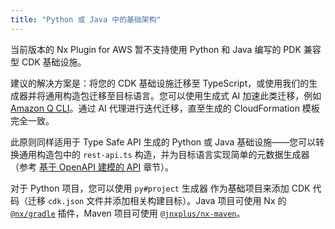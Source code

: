 ```yaml
---
title: "Python 或 Java 中的基础架构"
---
```





当前版本的 Nx Plugin for AWS 暂不支持使用 Python 和 Java 编写的 PDK 兼容型 CDK 基础设施。

建议的解决方案是：将您的 CDK 基础设施迁移至 TypeScript，或使用我们的生成器并将通用构造包迁移至目标语言。您可以使用生成式 AI 加速此类迁移，例如 [Amazon Q CLI](https://aws.amazon.com/developer/learning/q-developer-cli/)。通过 AI 代理进行迭代迁移，直至生成的 CloudFormation 模板完全一致。

此原则同样适用于 Type Safe API 生成的 Python 或 Java 基础设施——您可以转换通用构造包中的 `rest-api.ts` 构造，并为目标语言实现简单的元数据生成器（参考 [基于 OpenAPI 建模的 API](#apis-modelled-with-openapi) 章节）。

对于 Python 项目，您可以使用 <Link path="/guides/python-project">`py#project` 生成器</Link> 作为基础项目来添加 CDK 代码（迁移 `cdk.json` 文件并添加相关构建目标）。Java 项目可使用 Nx 的 [`@nx/gradle`](https://nx.dev/technologies/java/introduction) 插件，Maven 项目可使用 [`@jnxplus/nx-maven`](https://github.com/gridatek/jnxplus/tree/main/packages/nx-maven)。